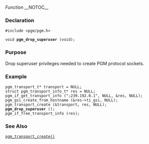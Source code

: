 ''Function''
__NOTOC__
=== Declaration ===
<tt>#include <pgm/pgm.h></tt>

<tt>void '''pgm_drop_superuser''' (void);</tt>

=== Purpose ===
Drop superuser privileges needed to create PGM protocol sockets.


=== Example ===

 pgm_transport_t* transport = NULL;
 struct pgm_transport_info_t* res = NULL;
 pgm_if_get_transport_info (";239.192.0.1", NULL, &res, NULL);
 pgm_gsi_create_from_hostname (&res->ti_gsi, NULL);
 pgm_transport_create (&transport, res, NULL);
 '''pgm_drop_superuser''' ();
 pgm_if_free_transport_info (res);

=== See Also ===
<tt>[[2/OpenPGM C Reference/pgm_transport_create()|pgm_transport_create()]]</tt>

